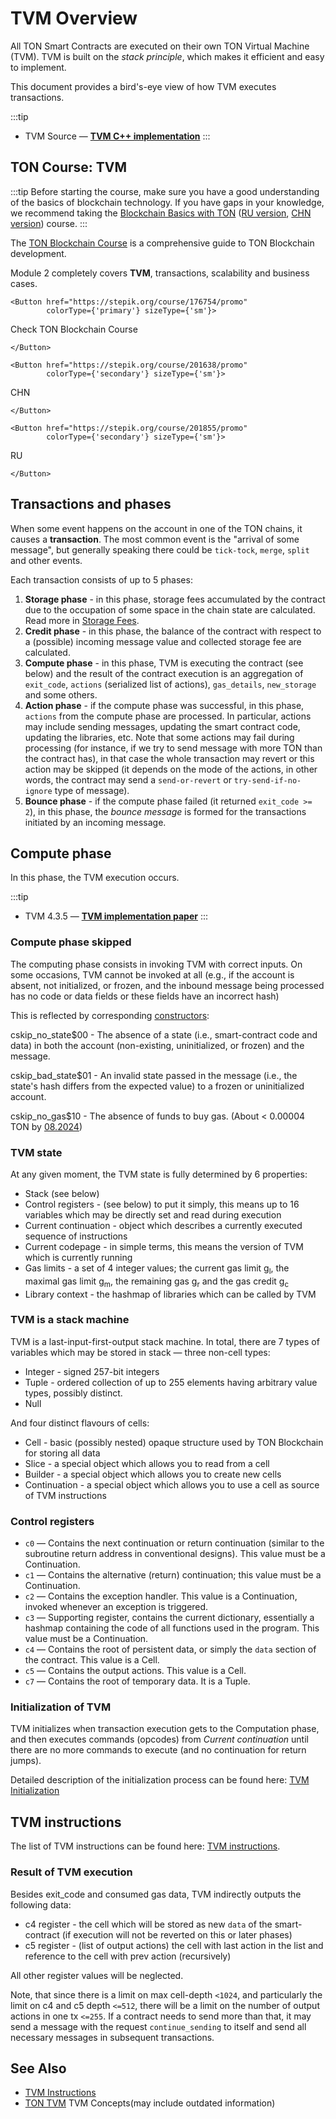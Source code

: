 
# TVM Overview

All TON Smart Contracts are executed on their own TON Virtual Machine (TVM). TVM is built on the _stack principle_, which makes it efficient and easy to implement.

This document provides a bird's-eye view of how TVM executes transactions.

:::tip
* TVM Source — [**TVM C++ implementation**](https://github.com/ton-blockchain/ton/tree/master/crypto/vm)
:::


## TON Course: TVM

:::tip
Before starting the course, make sure you have a good understanding of the basics of blockchain technology. If you have gaps in your knowledge, we recommend taking the [Blockchain Basics with TON](https://stepik.org/course/201294/promo) ([RU version](https://stepik.org/course/202221/), [CHN version](https://stepik.org/course/200976/)) course.
:::

The [TON Blockchain Course](https://stepik.org/course/176754/) is a comprehensive guide to TON Blockchain development.

Module 2 completely covers __TVM__, transactions, scalability and business cases.

````mdx-code-block 
<Button href="https://stepik.org/course/176754/promo" 
        colorType={'primary'} sizeType={'sm'}>
````
Check TON Blockchain Course
````mdx-code-block 
</Button>
````
````mdx-code-block 
<Button href="https://stepik.org/course/201638/promo" 
        colorType={'secondary'} sizeType={'sm'}>
````
CHN
````mdx-code-block 
</Button>
````
````mdx-code-block 
<Button href="https://stepik.org/course/201855/promo" 
        colorType={'secondary'} sizeType={'sm'}>
````
RU
````mdx-code-block 
</Button>
````

## Transactions and phases
When some event happens on the account in one of the TON chains, it causes a **transaction**. The most common event is the "arrival of some message", but generally speaking there could be `tick-tock`, `merge`, `split` and other events.

Each transaction consists of up to 5 phases:
1. **Storage phase** - in this phase, storage fees accumulated by the contract due to the occupation of some space in the chain state are calculated. Read more in [Storage Fees](/develop/smart-contracts/fees#storage-fee).
2. **Credit phase** - in this phase, the balance of the contract with respect to a (possible) incoming message value and collected storage fee are calculated.
3. **Compute phase** - in this phase, TVM is executing the contract (see below) and the result of the contract execution is an aggregation of `exit_code`, `actions` (serialized list of actions), `gas_details`, `new_storage` and some others.
4. **Action phase** - if the compute phase was successful, in this phase, `actions` from the compute phase are processed. In particular, actions may include sending messages, updating the smart contract code, updating the libraries, etc. Note that some actions may fail during processing (for instance, if we try to send message with more TON than the contract has), in that case the whole transaction may revert or this action may be skipped (it depends on the mode of the actions, in other words, the contract may send a `send-or-revert` or  `try-send-if-no-ignore` type of message).
5. **Bounce phase** - if the compute phase failed (it returned `exit_code >= 2`), in this phase, the _bounce message_ is formed for the transactions initiated by an incoming message.

## Compute phase
In this phase, the TVM execution occurs.

:::tip
* TVM 4.3.5 — [**TVM implementation paper**](https://ton.org/tvm.pdf)
:::

### Compute phase skipped

The computing phase consists in invoking TVM with correct inputs. On some occasions, TVM cannot be invoked at all (e.g., if the account is absent, not initialized, or frozen, and the inbound message being processed has no code or data fields or these fields have an incorrect hash)

This is reflected by corresponding [constructors](https://github.com/ton-blockchain/ton/blob/5c392e0f2d946877bb79a09ed35068f7b0bd333a/crypto/block/block.tlb#L314):

cskip_no_state$00 - The absence of a state (i.e., smart-contract code and data) in both the account (non-existing, uninitialized, or frozen) and the message.

cskip_bad_state$01 - An invalid state passed in the message (i.e., the state's hash differs from the expected value) to a frozen or uninitialized account.

cskip_no_gas$10 - The absence of funds to buy gas. (About < 0.00004 TON by [08.2024](https://testnet.tonviewer.com/transaction/9789306d7b29318c90477aa3df6599ee4a897031162ad41a24decb87db65402b))

### TVM state
At any given moment, the TVM state is fully determined by 6 properties:
* Stack (see below)
* Control registers - (see below) to put it simply, this means up to 16 variables which may be directly set and read during execution
* Current continuation - object which describes a currently executed sequence of instructions
* Current codepage - in simple terms, this means the version of TVM which is currently running
* Gas limits - a set of 4 integer values; the current gas limit g<sub>l</sub>, the maximal gas limit g<sub>m</sub>, the remaining gas g<sub>r</sub> and the gas credit g<sub>c</sub>
* Library context - the hashmap of libraries which can be called by TVM 

### TVM is a stack machine
TVM is a last-input-first-output stack machine. In total, there are 7 types of variables which may be stored in stack — three non-cell types:
* Integer - signed 257-bit integers
* Tuple - ordered collection of up to 255 elements having arbitrary value types, possibly distinct.
* Null

And four distinct flavours of cells:
* Cell - basic (possibly nested) opaque structure used by TON Blockchain for storing all data
* Slice - a special object which allows you to read from a cell
* Builder - a special object which allows you to create new cells
* Continuation - a special object which allows you to use a cell as source of TVM instructions

### Control registers
* `c0` — Contains the next continuation or return continuation (similar to the subroutine return address in conventional designs). This value must be a Continuation.
* `c1` — Contains the alternative (return) continuation; this value must be a Continuation. 
* `c2` — Contains the exception handler. This value is a Continuation, invoked whenever an exception is triggered.
* `c3` — Supporting register, contains the current dictionary, essentially a hashmap containing the code of all functions used in the program. This value must be a Continuation. 
* `c4` — Contains the root of persistent data, or simply the `data` section of the contract. This value is a Cell.
* `c5` — Contains the output actions. This value is a Cell.
* `c7` — Contains the root of temporary data. It is a Tuple.

### Initialization of TVM

TVM initializes when transaction execution gets to the Computation phase, and then executes commands (opcodes) from _Current continuation_ until there are no more commands to execute (and no continuation for return jumps).

Detailed description of the initialization process can be found here: [TVM Initialization](/learn/tvm-instructions/tvm-initialization.md)

## TVM instructions

The list of TVM instructions can be found here: [TVM instructions](/learn/tvm-instructions/instructions).

### Result of TVM execution
Besides exit_code and consumed gas data, TVM indirectly outputs the following data:
* c4 register - the cell which will be stored as new `data` of the smart-contract (if execution will not be reverted on this or later phases)
* c5 register - (list of output actions) the cell with last action in the list and reference to the cell with prev action (recursively)

All other register values will be neglected.

Note, that since there is a limit on max cell-depth `<1024`, and particularly the limit on c4 and c5 depth `<=512`, there will be a limit on the number of output actions in one tx `<=255`. If a contract needs to send more than that, it may send a message with the request `continue_sending` to itself and send all necessary messages in subsequent transactions.


## See Also

- [TVM Instructions](/learn/tvm-instructions/instructions)
- [TON TVM](https://ton.org/tvm.pdf) TVM Concepts(may include outdated information)
